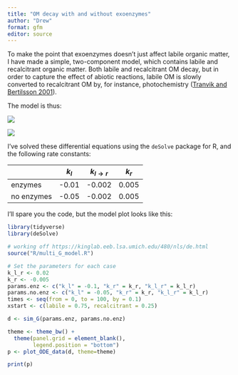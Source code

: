 ```yaml
---
title: "OM decay with and without exoenzymes"
author: "Drew"
format: gfm
editor: source
---
```


To make the point that exoenzymes doesn't just affect labile organic matter, I have made a simple, two-component model, which contains labile and recalcitrant organic matter. Both labile and recalcitrant OM decay, but in order to capture the effect of abiotic reactions, labile OM is slowly converted to recalcitrant OM by, for instance, photochemistry ([Tranvik and Bertilsson 2001](https://onlinelibrary.wiley.com/doi/full/10.1046/j.1461-0248.2001.00245.x?casa_token=bPAvbpSsrowAAAAA%3Alg4u2CUXHlJGM0zy17ufH7Q-dG32LKE_l8B7H7Ed1IudfPYP0P1_KofEs2QkbdOdJ1A6LFC72Mooe5RG)). 

The model is thus:

![](https://latex.codecogs.com/svg.image?\frac{dG_l}{dt}&space;=&space;k_l&space;G_l&space;-&space;k_{l\rightarrow&space;r}G_l)

![](https://latex.codecogs.com/svg.image?\frac{dG_r}{dt}&space;=&space;k_rG_r&space;&plus;&space;k_{l\rightarrow&space;r}G_l)

I've solved these differential equations using the `deSolve` package for R, and the following rate constants:

 &nbsp; | $k_l$ | $k_{l \rightarrow r}$ | $k_r$
--|--|--|--
enzymes | -0.01 | -0.002 | 0.005
no enzymes | -0.05 | -0.002 | 0.005

I'll spare you the code, but the model plot looks like this:


```r
library(tidyverse)
library(deSolve)

# working off https://kinglab.eeb.lsa.umich.edu/480/nls/de.html
source("R/multi_G_model.R")

# Set the parameters for each case
k_l_r <- 0.02
k_r <- -0.005
params.enz <- c("k_l" = -0.1, "k_r" = k_r, "k_l_r" = k_l_r)
params.no.enz <- c("k_l" = -0.05, "k_r" = k_r, "k_l_r" = k_l_r)
times <- seq(from = 0, to = 100, by = 0.1)
xstart <- c(labile = 0.75, recalcitrant = 0.25)

d <- sim_G(params.enz, params.no.enz) 

theme <- theme_bw() + 
  theme(panel.grid = element_blank(),
        legend.position = "bottom")
p <- plot_ODE_data(d, theme=theme)
```

```r
print(p)
```

